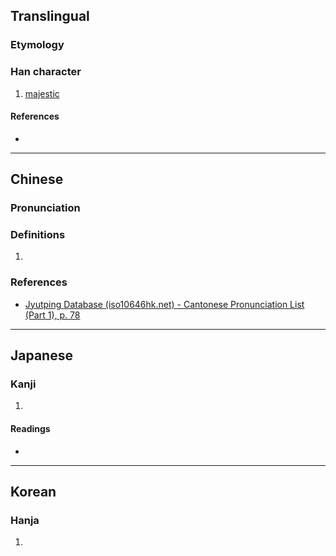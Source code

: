 {{character info}}
==Translingual==

===Etymology===
{{Han etym}}

===Han character===
{{Han char|rn=30|rad=口|as=06|sn=9|four=61016|canj=RMAM|ids=⿰口亘}}

# [[majestic]]

====References====
* {{Han ref|kx=0187.250|dkj=03569|dj=0407.010|hdz=10613.020|uh=54BA|ud=21690|bh=CDFA|bd=52730}}

----

==Chinese==

===Pronunciation===
{{zh-pron
|m=xuān
|c=hyun2,hyun1
|cat=
}}

===Definitions===
{{zh-hanzi}}

# {{rfdef|zh|sort=口06}}

===References===
* [http://www.iso10646hk.net/jp/document/download.jsp Jyutping Database (iso10646hk.net) - Cantonese Pronunciation List (Part 1), p. 78]

----

==Japanese==

===Kanji===
{{ja-kanji|grade=|rs=口06}}

# {{rfdef|ja|sort=口06}}

====Readings====
* {{ja-readings|on=[[けん]] (ken), [[くうん]] (kūn)|kun=[[おそれる]] (osoreru)}}

----

==Korean==

===Hanja===
{{ko-hanja|hangeul=훤|rv=hwon|mr=hwŏn}}

# {{rfdef|ko|sort=口06}}